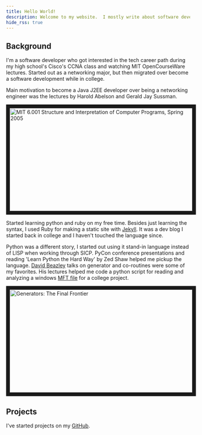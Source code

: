 ```yaml
---
title: Hello World!
description: Welcome to my website.  I mostly write about software development and tech topics that interests me.
hide_rss: true
---
```


## Background

I'm a software developer who got interested in the tech career path during my high school's Cisco's CCNA class and watching MIT OpenCourseWare lectures.
Started out as a networking major, but then migrated over become a software development while in college.

Main motivation to become a Java J2EE developer over being a networking engineer was the lectures by Harold Abelson and Gerald Jay Sussman.

<a href="http://www.youtube.com/watch?feature=player_embedded&v=-J_xL4IGhJA&list=PLE18841CABEA24090&index=2
" target="_blank"><img src="http://img.youtube.com/vi/v=-J_xL4IGhJA/0.jpg"
alt="MIT 6.001 Structure and Interpretation of Computer Programs, Spring 2005" width="500" height="281" border="10" /></a>


Started learning python and ruby on my free time.  Besides just learning the syntax, I used Ruby for making a static site with [Jekyll](https://jekyllrb.com/).
It was a dev blog I started back in college and I haven't touched the language since.

Python was a different story, I started out using it stand-in language instead of LISP when working through SICP.
PyCon conference presentations and reading 'Learn Python the Hard Way' by Zed Shaw helped me pickup the language.
[David Beazley](https://www.dabeaz.com/) talks on generator and co-routines were some of my favorites.
His lectures helped me code a python script for reading and analyzing a windows [MFT file](https://en.wikipedia.org/wiki/NTFS#Master_File_Table) for a college project.

<a href="http://www.youtube.com/watch?feature=player_embedded&v=5-qadlG7tWo
" target="_blank"><img src="http://img.youtube.com/vi/5-qadlG7tWo/0.jpg"
alt="Generators: The Final Frontier" width="500" height="281" border="10" /></a>


## Projects

I've started projects on my [GitHub](https://github.com/Dan-Moore).
